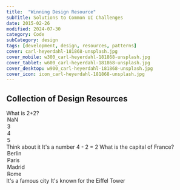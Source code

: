 ---
title:  "Winning Design Resource"
subTitle: Solutions to Common UI Challenges
date: 2015-02-26
modified: 2024-07-30
category: Code
subCategory: design
tags: [development, design, resources, patterns]
cover: carl-heyerdahl-181868-unsplash.jpg
cover_mobile: w300_carl-heyerdahl-181868-unsplash.jpg
cover_tablet: w600_carl-heyerdahl-181868-unsplash.jpg
cover_desktop: w900_carl-heyerdahl-181868-unsplash.jpg
cover_icon: icon_carl-heyerdahl-181868-unsplash.jpg
---


## Collection of Design Resources


<section>
  <Gist path="justsml/badccebfb44fd20dae39b49a2e29085b"></Gist>
</section>


<QuizUI>
 <Challenge>
   <Question>
     What is 2+2?
   </Question>
   <Options>
     <Option hint="You ok?">NaN</Option>
     <Option>3</Option>
     <Option answer={true}>4</Option>
     <Option hint="Too much...">5</Option>
   </Options>
   <Hints>
     <Hint>Think about it</Hint>
     <Hint>It's a number</Hint>
   </Hints>
   <Explanation>
     4 - 2 = 2
   </Explanation>
 </Challenge>
 <Challenge>
   <Question>
     What is the capital of France?
   </Question>
   <Options>
     <Option hint="Not quite">Berlin</Option>
     <Option answer={true}>Paris</Option>
     <Option hint="Try again">Madrid</Option>
     <Option hint="Nope">Rome</Option>
   </Options>
   <Hints>
     <Hint>It's a famous city</Hint>
     <Hint>It's known for the Eiffel Tower</Hint>
   </Hints>
 </Challenge>
</QuizUI>
